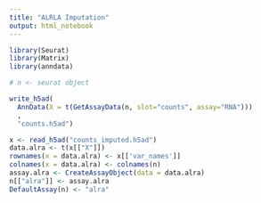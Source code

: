 ```yaml
---
title: "ALRLA Imputation"
output: html_notebook
---
```


```r
library(Seurat)
library(Matrix)
library(anndata)
```

```r
# n <- seurat object
```

```r
write_h5ad(
  AnnData(X = t(GetAssayData(n, slot="counts", assay="RNA")))
  , 
  "counts.h5ad")
```

```r
x <- read_h5ad("counts_imputed.h5ad")
data.alra <- t(x[["X"]])
rownames(x = data.alra) <- x[['var_names']]
colnames(x = data.alra) <- colnames(n)
assay.alra <- CreateAssayObject(data = data.alra)
n[["alra"]] <- assay.alra
DefaultAssay(n) <- "alra"
```
